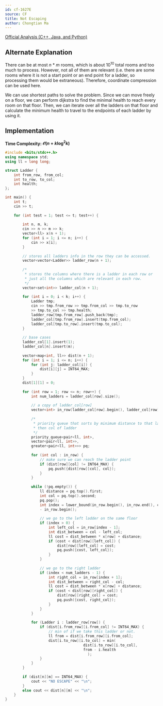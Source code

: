 ```yaml
---
id: cf-1627E
source: CF
title: Not Escaping
author: Chongtian Ma
---
```


[Official Analysis (C++, Java, and Python)](https://codeforces.com/blog/entry/99067)

## Alternate Explanation

There can be at most $n$ * $m$ rooms, which is about $10^{10}$ total rooms and too much to process. However, not all of them are relevant (i.e. there are some rooms where it is not a start point or an end point for a ladder, so processing them would be extraneous). Therefore, coordinate compression can be used here.

We can use shortest paths to solve the problem. Since we can move freely on a floor, we can perform dijkstra to find the minimal health to reach every room on that floor. Then, we can iterate over all the ladders on that floor and calculate the minimum health to travel to the endpoints of each ladder by using it.

## Implementation

**Time Complexity: $\mathcal O(n + k\log^2 k)$**

<CPPSection>

```cpp
#include <bits/stdc++.h>
using namespace std;
using ll = long long;

struct Ladder {
	int from_row, from_col;
	int to_row, to_col;
	int health; 
};

int main() {
	int t;
	cin >> t;
	
	for (int test = 1; test <= t; test++) {
		
		int n, m, k;
		cin >> n >> m >> k;
		vector<ll> x(n + 1);
		for (int i = 1; i <= n; i++) {
			cin >> x[i];
		}
		
		// stores all ladders info in the row they can be accessed.
		vector<vector<Ladder>> ladder_row(n + 1);
		
		/*
		 * stores the columns where there is a ladder in each row or
		 * just all the columns which are relevant in each row.
		 */
		vector<set<int>> ladder_col(n + 1);
		
		for (int i = 0; i < k; i++) {
			Ladder tmp;
			cin >> tmp.from_row >> tmp.from_col >> tmp.to_row 
			>> tmp.to_col >> tmp.health;
			ladder_row[tmp.from_row].push_back(tmp);
			ladder_col[tmp.from_row].insert(tmp.from_col);
			ladder_col[tmp.to_row].insert(tmp.to_col);
		}
		
		// base cases
		ladder_col[1].insert(1);
		ladder_col[n].insert(m);
		
		vector<map<int, ll>> dist(n + 1);
		for (int i = 1; i <= n; i++) {
			for (int j: ladder_col[i]) {
				dist[i][j] = INT64_MAX;
			}
		}
		dist[1][1] = 0;
		
		for (int row = 1; row <= n; row++) {
			int num_ladders = ladder_col[row].size();
			
			// a copy of ladder_col[row]
			vector<int> in_row(ladder_col[row].begin(), ladder_col[row].end());
			
			/*
			 * priority queue that sorts by minimum distance to that ladder first, 
			 * then col of ladder
			 */ 
			priority_queue<pair<ll, int>, 
			vector<pair<ll, int>>, 
			greater<pair<ll, int>>> pq;
			
			for (int col : in_row) {
				// make sure we can reach the ladder point
				if (dist[row][col] != INT64_MAX) {
					pq.push({dist[row][col], col});
				}
			}
			
			while (!pq.empty()) {
				ll distance = pq.top().first;
				int col = pq.top().second;
				pq.pop();
				int index = lower_bound(in_row.begin(), in_row.end(), col) 
				- in_row.begin();
				
				// we go to the left ladder on the same floor
				if (index > 0) {
					int left_col = in_row[index - 1];
					int dist_between = col - left_col;
					ll cost = dist_between * x[row] + distance;
					if (cost < dist[row][left_col]) {
						dist[row][left_col] = cost;
						pq.push({cost, left_col});
					}
				}
				
				// we go to the right ladder
				if (index < num_ladders - 1) {
					int right_col = in_row[index + 1];
					int dist_between = right_col - col;
					ll cost = dist_between * x[row] + distance;
					if (cost < dist[row][right_col]) {
						dist[row][right_col] = cost;
						pq.push({cost, right_col});
					}
				}
			}
			
			for (Ladder i : ladder_row[row]) {
				if (dist[i.from_row][i.from_col] != INT64_MAX) {
					// min of if we take this ladder or not.
					ll from = dist[i.from_row][i.from_col];
					dist[i.to_row][i.to_col] = min(
									dist[i.to_row][i.to_col], 
									from - i.health
								      );
				}
			}
		}
		
		if (dist[n][m] == INT64_MAX) {
			cout << "NO ESCAPE" << "\n";
		}
		else cout << dist[n][m] << "\n";
	}
}
```
</CPPSection>
